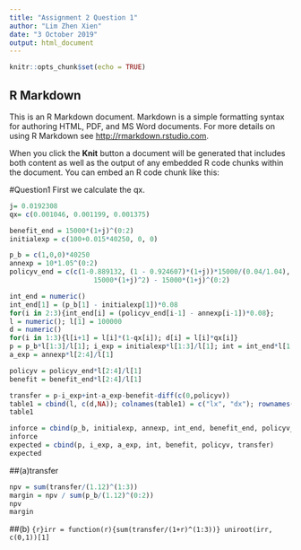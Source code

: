 ---
title: "Assignment 2 Question 1"
author: "Lim Zhen Xien"
date: "3 October 2019"
output: html_document
---

```{r setup, include=FALSE}
knitr::opts_chunk$set(echo = TRUE)
```

## R Markdown

This is an R Markdown document. Markdown is a simple formatting syntax for authoring HTML, PDF, and MS Word documents. For more details on using R Markdown see <http://rmarkdown.rstudio.com>.

When you click the **Knit** button a document will be generated that includes both content as well as the output of any embedded R code chunks within the document. You can embed an R code chunk like this:


#Question1
First we calculate the qx.
```{r}
j= 0.0192308
qx= c(0.001046, 0.001199, 0.001375)
```

```{r}
benefit_end = 15000*(1+j)^(0:2)
initialexp = c(100+0.015*40250, 0, 0)
```

```{r}
p_b = c(1,0,0)*40250
annexp = 10*1.05^(0:2)
policyv_end = c(c(1-0.889132, (1 - 0.924607)*(1+j))*15000/(0.04/1.04), 
                     15000*(1+j)^2) - 15000*(1+j)^(0:2)
```

```{r}
int_end = numeric()
int_end[1] = (p_b[1] - initialexp[1])*0.08
for(i in 2:3){int_end[i] = (policyv_end[i-1] - annexp[i-1])*0.08};
l = numeric(); l[1] = 100000
d = numeric()
for(i in 1:3){l[i+1] = l[i]*(1-qx[i]); d[i] = l[i]*qx[i]}
p = p_b*l[1:3]/l[1]; i_exp = initialexp*l[1:3]/l[1]; int = int_end*l[1:3]/l[1]
a_exp = annexp*l[2:4]/l[1]
```

```{r}
policyv = policyv_end*l[2:4]/l[1]
benefit = benefit_end*l[2:4]/l[1]
```

```{r}
transfer = p-i_exp+int-a_exp-benefit-diff(c(0,policyv))
table1 = cbind(l, c(d,NA)); colnames(table1) = c("lx", "dx"); rownames(table1) = c(55:58)
table1
```

```{r}
inforce = cbind(p_b, initialexp, annexp, int_end, benefit_end, policyv_end)
inforce
expected = cbind(p, i_exp, a_exp, int, benefit, policyv, transfer)
expected
```

##(a)transfer
```{r}
npv = sum(transfer/(1.12)^(1:3))
margin = npv / sum(p_b/(1.12)^(0:2))
npv
margin
```

##(b)
```{r}irr = function(r){sum(transfer/(1+r)^(1:3))}
uniroot(irr, c(0,1))[1]
```

